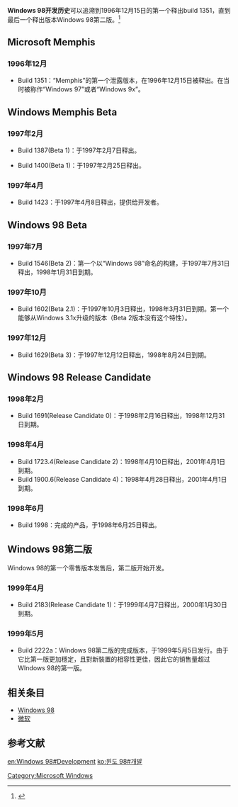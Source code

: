 {{pathnav|Microsoft|Microsoft Windows|Windows 98}}
{{noteTA
|G1=IT
|G2=Windows
}}
'''Windows 98开发历史'''可以追溯到1996年12月15日的第一个释出build 1351，直到最后一个释出版本Windows 98第二版。<ref>{{cite web|language=zh-cn|publisher=AeroXperience|title=Windows 98 Build List|url=http://www.aeroxp.org/board/index.php?showtopic=10784|accessdate=2010-04-10}}{{dead link|date=2017年11月 |bot=InternetArchiveBot |fix-attempted=yes }}</ref>

==Microsoft Memphis==
===1996年12月===
*Build 1351：“Memphis”的第一个泄露版本，在1996年12月15日被释出。在当时被称作“Windows 97”或者“Windows 9x”。
==Windows Memphis Beta==
===1997年2月===
*Build 1387(Beta 1)：于1997年2月7日释出。

*Build 1400(Beta 1)：于1997年2月25日释出。
===1997年4月===
*Build 1423：于1997年4月8日释出，提供给开发者。
==Windows 98 Beta==
===1997年7月===
*Build 1546(Beta 2)：第一个以“Windows 98”命名的构建，于1997年7月31日释出，1998年1月31日到期。
===1997年10月===
*Build 1602(Beta 2.1)：于1997年10月3日释出，1998年3月31日到期。第一个能够从Windows 3.1x升级的版本（Beta 2版本没有这个特性）。
===1997年12月===
*Build 1629(Beta 3)：于1997年12月12日释出，1998年8月24日到期。
==Windows 98 Release Candidate==
===1998年2月===
*Build 1691(Release Candidate 0)：于1998年2月16日释出，1998年12月31日到期。
===1998年4月===
*Build 1723.4(Release Candidate 2)：1998年4月10日释出，2001年4月1日到期。
*Build 1900.6(Release Candidate 4)：1998年4月28日释出，2001年4月1日到期。
===1998年6月===
*Build 1998：完成的产品，于1998年6月25日释出。
==Windows 98第二版==
Windows 98的第一个零售版本发售后，第二版开始开发。
===1999年4月===
*Build 2183(Release Candidate 1)：于1999年4月7日释出，2000年1月30日到期。

===1999年5月===
*Build 2222a：Windows 98第二版的完成版本，于1999年5月5日发行。由于它比第一版更加穩定，且對新裝置的相容性更佳，因此它的销售量超过WIndows 98的第一版。

==相关条目==
*[[Windows_98|Windows 98]]
*[[微软|微软]]
==参考文献==
{{reflist}}

{{Microsoft Windows family}}
[[Category:Microsoft_Windows|Category:Microsoft Windows]]

[[en:Windows_98#Development|en:Windows 98#Development]]
[[ko:윈도_98#개발|ko:윈도 98#개발]]